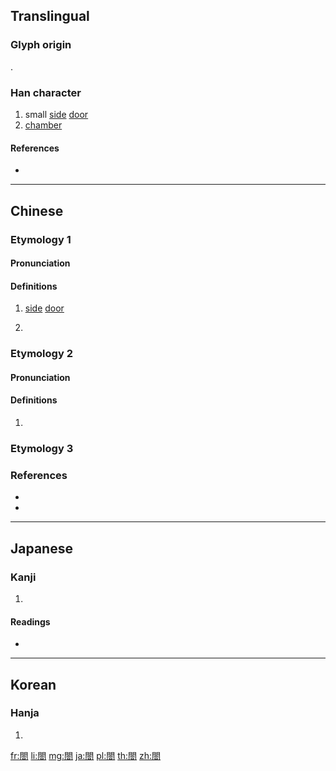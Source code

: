 {{character info/new}}
{{also|合|閣|阁}}
==Translingual==

===Glyph origin===
{{Han etym}}
{{Han compound|門|合|c1=s|c2=p|t1=door|ls=psc}}.

===Han character===
{{Han char|rn=169|rad=門|as=06|sn=14|four=77601|canj=ANOMR|ids=⿵門合}}

# small [[side]] [[door]]
# [[chamber]]

====References====
* {{Han ref|kx=1334.120|dkj=41301|dj=1840.190|hdz=74297.070|uh=95A4|ud=38308|bh=BBD7|bd=48087}}

----

==Chinese==

===Etymology 1===
{{zh-forms}}

====Pronunciation====
{{zh-pron
|m=gé
|c=gap3
|h=pfs=
|md=
|mn=kap
|w=
|mc=y
|oc=y
|cat=
}}

====Definitions====
{{zh-hanzi}}

# {{lb|zh|literary}} [[side]] [[door]]
# {{surname|lang=zh}}

===Etymology 2===
{{zh-forms|s=合}}

====Pronunciation====
{{zh-pron
|m=hé
|c=hap6
|h=pfs=
|md=
|mn=
|w=
|mc=
|oc=
|cat=
}}

====Definitions====
{{zh-hanzi}}

# {{zh-alt-form|闔}}

===Etymology 3===
{{zh-see|閣|v}}

===References===
* {{R:twedu|A04386}}
* {{R:yue:Hanzi}}

----

==Japanese==

===Kanji===
{{ja-kanji|grade=|rs=門06}}

# {{defn|lang=ja|sort=門06}}

====Readings====
* {{ja-readings|on=[[こう]] (kō)|kun=[[くぐりど]] (kugurido)}}

----

==Korean==

===Hanja===
{{ko-hanja|hangeul=합|eumhun=|rv=hap|mr=hap|y=hap}}

# {{defn|lang=ko|sort=門06}}

[[fr:閤]]
[[li:閤]]
[[mg:閤]]
[[ja:閤]]
[[pl:閤]]
[[th:閤]]
[[zh:閤]]